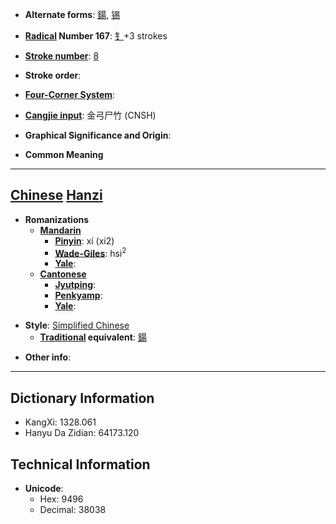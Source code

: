 * '''Alternate forms''': [[鍚]], [[锡]]

* '''[[Wiktionary:Chinese radical index| Radical]] Number 167''': [[Wiktionary:Chinese radical index 钅|钅]]+3 strokes

* '''[[Wiktionary:Chinese total strokes index|Stroke number]]''': [[Wiktionary:Chinese total strokes index 8|8]]

* '''Stroke order''': 

* '''[[Wiktionary:Chinese four corner index|Four-Corner System]]''': 

* '''[[Wiktionary:Chinese Cangjie index|Cangjie input]]''': 金弓尸竹 (CNSH)

* '''Graphical Significance and Origin''': 

* '''Common Meaning'''

----

== [[Chinese]] [[Hanzi]] ==

* '''Romanizations'''
** '''[[Mandarin]]'''
*** '''[[Pinyin]]''': xí (xi2)
*** '''[[Wade-Giles]]''': hsi<sup>2</sup>
*** '''[[Yale]]''': 
** '''[[Cantonese]]'''
*** '''[[Jyutping]]''':
*** '''[[Penkyamp]]''': 
*** '''[[Yale]]''': 

* '''Style''': [[Simplified Chinese]] 
** '''[[Traditional Chinese|Traditional]] equivalent''': [[鍚]]

* '''Other info''': 

----

== Dictionary Information ==

* KangXi: 1328.061
* Hanyu Da Zidian: 64173.120

== Technical Information ==

* '''Unicode''':
** Hex: 9496
** Decimal: 38038